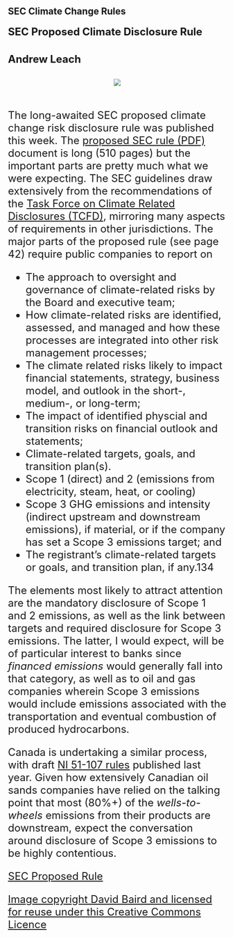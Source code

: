 ## SEC Climate Change Rules
#### <font size="+2"> SEC Proposed Climate Disclosure Rule
#### Andrew Leach

<center>![](stories/sec_1.png)</center>
<br>
The long-awaited SEC proposed climate change risk disclosure rule was published this week. The [proposed SEC rule (PDF)](https://www.sec.gov/rules/proposed/2022/33-11042.pdf) document is long (510 pages) but the important parts are pretty much what we were expecting. The SEC guidelines draw extensively from the recommendations of the [Task Force on Climate Related Disclosures (TCFD)](https://assets.bbhub.io/company/sites/60/2020/10/TCFD_Booklet_FNL_Digital_March-2020.pdf), mirroring many aspects of requirements in other jurisdictions. The major parts of the proposed rule (see page 42) require public companies to report on

* The approach to oversight and governance of climate-related risks by the Board and executive team;
* How climate-related risks are identified, assessed, and managed and how these processes are integrated into other risk management processes;
* The climate related risks likely to impact financial statements, strategy, business model, and outlook in the short-, medium-, or long-term;
* The impact of identified physcial and transition risks on financial outlook and statements; 
* Climate-related targets, goals, and transition plan(s).
* Scope 1 (direct) and 2 (emissions from electricity, steam, heat, or cooling)
* Scope 3 GHG emissions and intensity (indirect upstream and downstream emissions), if material, or if the company has set a Scope 3 emissions target; and
* The registrant’s climate-related targets or goals, and transition plan, if any.134

The elements most likely to attract attention are the mandatory disclosure of Scope 1 and 2 emissions, as well as the link between targets and required disclosure for Scope 3 emissions. The latter, I would expect, will be of particular interest to banks since *financed emissions* would generally fall into that category, as well as to oil and gas companies wherein Scope 3 emissions would include emissions associated with the transportation and eventual combustion of produced hydrocarbons.

Canada is undertaking a similar process, with draft [NI 51-107 rules](https://www.osc.ca/en/securities-law/instruments-rules-policies/5/51-107/51-107-consultation-climate-related-disclosure-update-and-csa-notice-and-request-comment-proposed) published last year. Given how extensively Canadian oil sands companies have relied on the talking point that most (80%+) of the *wells-to-wheels* emissions from their products are downstream, expect the conversation around disclosure of Scope 3 emissions to be highly contentious. 


[SEC Proposed Rule](https://www.sec.gov/rules/proposed/2022/33-11042.pdf)

[Image copyright David Baird and licensed for reuse under this Creative Commons Licence](https://www.corporateknights.com/responsible-investing/search-risks-sec/)
